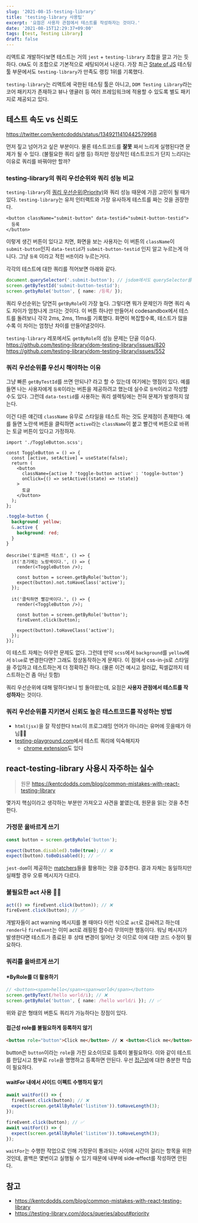 ```yaml
---
slug: '2021-08-15-testing-library'
title: 'testing-library 사용팁'
excerpt: '요점은 사용자 관점에서 테스트를 작성하자는 것이다.'
date: '2021-08-15T12:29:37+09:00'
tags: [test, Testing Library]
draft: false
---
```


리액트로 개발하다보면 테스트는 거의 `jest` + `testing-library` 조합을 깔고 가는 듯 하다. `CRA`도 이 조합으로 기본적으로 세팅되어서 나온다. 가장 최근 [State of JS](https://2020.stateofjs.com/en-US/technologies/testing/) 테스팅 툴 부문에서도 `testing-library`가 만족도 랭킹 1위를 기록했다.

`testing-library`는 리액트에 국한된 테스팅 툴은 아니고, `DOM Testing Library`라는 코어 패키지가 존재하고 뷰나 앵귤러 등 여러 프레임워크에 적용할 수 있도록 별도 패키지로 제공되고 있다.

## 테스트 속도 vs 신뢰도

https://twitter.com/kentcdodds/status/1349211410442579968

먼저 짚고 넘어가고 싶은 부분이다. 물론 테스트코드를 **잘못** 짜서 느리게 실행된다면 문제가 될 수 있다. (불필요한 쿼리 실행 등) 하지만 정상적인 테스트코드가 단지 느리다는 이유로 쿼리를 바꿔야만 할까?

### testing-library의 쿼리 우선순위와 쿼리 성능 비교

`testing-library`의 [쿼리 우선순위(Priority)](https://testing-library.com/docs/queries/about#priority)와 쿼리 성능 때문에 가끔 고민이 될 때가 있다.
`testing-library`는 유저 인터랙트와 가장 유사하게 테스트를 짜는 것을 권장한다.

```tsx
<button className="submit-button" data-testid="submit-button-testid">
  등록
</button>
```

이렇게 생긴 버튼이 있다고 치면, 화면을 보는 사용자는 이 버튼의 `className`이 `submit-button`인지 `data-testid`가 `submit-button-testid` 인지 알고 누르는게 아니다. 그냥 `등록` 이라고 적힌 `버튼`이라 누르는거다.

각각의 테스트에 대한 쿼리를 적어보면 아래와 같다.

```ts
document.querySelector('.submit-button'); // jsdom에서도 querySelector를 사용할 수 있다.
screen.getByTestId('submit-button-testid');
screen.getbyRole('button', { name: /등록/ });
```

쿼리 우선순위는 당연히 `getByRole`이 가장 높다. 그렇다면 뭐가 문제인가 하면 쿼리 속도 차이가 엄청나게 크다는 것이다. 이 버튼 하나만 만들어서 codesandbox에서 테스트를 돌려보니 각각 2ms, 2ms, 11ms를 기록했다. 화면이 복잡할수록, 테스트가 많을 수록 이 차이는 엄청난 차이를 만들어낼것이다.

`testing-library` 레포에서도 `getByRole`의 성능 문제는 단골 이슈다.
https://github.com/testing-library/dom-testing-library/issues/820
https://github.com/testing-library/dom-testing-library/issues/552

### 쿼리 우선순위를 우선시 해야하는 이유

그냥 빠른 `getByTestId`를 쓰면 안되나? 라고 할 수 있는데 여기에는 맹점이 있다. 예를 들면 나는 사용자에게 `등록`이라는 버튼을 제공하려고 했는데 실수로 `등럭`이라고 작성할 수도 있다. 그런데 `data-testid`를 사용하는 쿼리 셀렉팅에는 전혀 문제가 발생하지 않는다.

이건 다른 얘긴데 `className` 유무로 스타일을 테스트 하는 것도 문제점이 존재한다. 예를 들면 노란색 버튼을 클릭하면 `active`라는 `className`이 붙고 빨간색 버튼으로 바뀌는 토글 버튼이 있다고 가정하자.

```tsx
import './ToggleButton.scss';

const ToggleButton = () => {
  const [active, setActive] = useState(false);
  return (
    <button
      className={active ? 'toggle-button active' : 'toggle-button'}
      onClick={() => setActive((state) => !state)}
    >
      토글
    </button>
  );
};
```

```scss
.toggle-button {
  background: yellow;
  &.active {
    background: red;
  }
}
```

```tsx
describe('토글버튼 테스트', () => {
  it('초기에는 노랑색이다.', () => {
    render(<ToggleButton />);

    const button = screen.getByRole('button');
    expect(button).not.toHaveClass('active');
  });

  it('클릭하면 빨강색이다.', () => {
    render(<ToggleButton />);

    const button = screen.getByRole('button');
    fireEvent.click(button);

    expect(button).toHaveClass('active');
  });
});
```

이 테스트 자체는 아무런 문제도 없다. 그런데 만약 `scss`에서 `background`를 `yellow`에서 `blue`로 변경한다면? 그래도 정상동작하는게 문제다. 이 점에서 css-in-js로 스타일을 주입하고 테스트하는게 더 정확하긴 하다. (물론 이건 예시고 컬러값, 픽셀값까지 테스트하는건 좀 아닌 듯함)

쿼리 우선순위에 대해 말하다보니 빙 돌아왔는데, 요점은 **사용자 관점에서 테스트를 작성하자**는 것이다.

### 쿼리 우선순위를 지키면서 신뢰도 높은 테스트코드를 작성하는 방법

- `html(jsx)`을 잘 작성한다
  `html`이 프로그래밍 언어가 아니라는 유머에 웃을때가 아님👻👻
- [testing-playground.com](https://testing-playground.com)에서 테스트 쿼리에 익숙해지자
  - [chrome extension](https://chrome.google.com/webstore/detail/testing-playground/hejbmebodbijjdhflfknehhcgaklhano)도 있다

## react-testing-library 사용시 자주하는 실수

> 원문
> https://kentcdodds.com/blog/common-mistakes-with-react-testing-library

몇가지 핵심이라고 생각하는 부분만 가져오고 사견을 붙였는데, 원문을 읽는 것을 추천한다.

### 가정문 올바르게 쓰기

```ts
const button = screen.getByRole('button');

expect(button.disabled).toBe(true); // ❌
expect(button).toBeDisabled(); // ✅
```

`jest-dom`이 제공하는 [matchers](https://github.com/testing-library/jest-dom#custom-matchers)들을 활용하는 것을 강추한다. 결과 자체는 동일하지만 실패할 경우 오류 메시지가 다르다.

### 불필요한 act 사용 🙅‍♀️

```ts
act(() => fireEvent.click(button)); // ❌
fireEvent.click(button); // ✅
```

개발자들이 act warning 메시지를 볼 때마다 이런 식으로 `act`로 감싸려고 하는데 `render`나 `fireEvent`는 이미 act로 래핑된 함수라 무의미한 행동이다. 워닝 메시지가 발생한다면 테스트가 종료된 후 상태 변경이 일어난 것 이므로 이에 대한 코드 수정이 필요하다.

### 쿼리를 올바르게 쓰기

#### \*ByRole를 더 활용하기

```ts
// <button><span>hello</span><span>world</span></button>
screen.getByText(/hello world/i); // ❌
screen.getByRole('button', { name: /hello world/i }); // ✅
```

위와 같은 형태의 버튼도 쿼리가 가능하다는 장점이 있다.

#### 접근성 role를 불필요하게 등록하지 않기

```html
<button role="button">Click me</button> // ❌ <button>Click me</button> // ✅
```

button은 `button`이라는 `role`을 가진 요소이므로 등록이 불필요하다. 이와 같이 테스트를 한답시고 함부로 `role`을 명명하고 등록하면 안된다. 우선 [접근성](https://developer.mozilla.org/en-US/docs/Web/Accessibility)에 대한 충분한 학습이 필요하다.

#### waitFor 내에서 사이드 이펙트 수행하지 말기

```ts
await waitFor(() => {
  fireEvent.click(button); // ❌
  expect(screen.getAllByRole('listitem')).toHaveLength(3);
});

fireEvent.click(button); // ✅
await waitFor(() => {
  expect(screen.getAllByRole('listitem')).toHaveLength(3);
});
```

`waitFor`는 수행한 작업으로 인해 가정문이 통과되는 사이에 시간이 걸리는 항목을 위한 것인데, 콜백은 몇번이고 실행될 수 있기 때문에 내부에 side-effect를 작성하면 안된다.

## 참고

- https://kentcdodds.com/blog/common-mistakes-with-react-testing-library
- https://testing-library.com/docs/queries/about#priority
